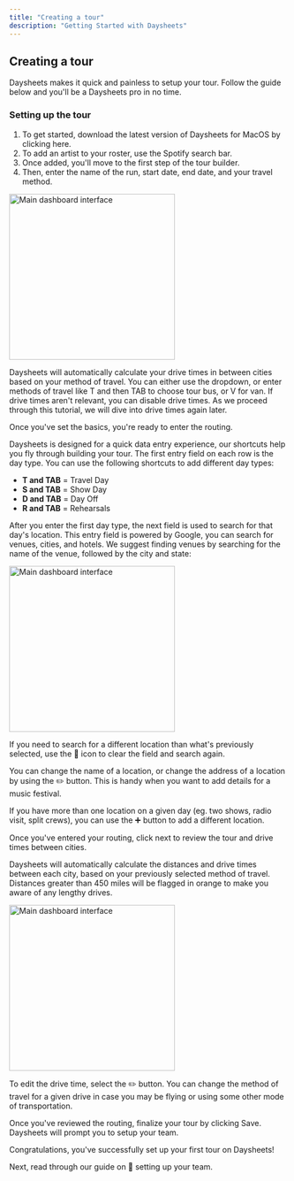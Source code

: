 ```yaml
---
title: "Creating a tour"
description: "Getting Started with Daysheets"
---
```


## Creating a tour

Daysheets makes it quick and painless to setup your tour. Follow the guide
below and you'll be a Daysheets pro in no time.

### Setting up the tour

1. To get started, download the latest version of Daysheets for MacOS by
   clicking here.
2. To add an artist to your roster, use the Spotify search bar.
3. Once added, you'll move to the first step of the tour builder.
4. Then, enter the name of the run, start date, end date, and your travel
   method.

<img
  src="/images/getting-started/creating-a-tour/artist-select.gif"
  alt="Main dashboard interface"
  height="300"
  className="rounded-lg"
/>

Daysheets will automatically calculate your drive times in between cities based
on your method of travel. You can either use the dropdown, or enter methods of
travel like T and then TAB to choose tour bus, or V for van. If drive times
aren't relevant, you can disable drive times. As we proceed through this
tutorial, we will dive into drive times again later.

Once you've set the basics, you're ready to enter the routing.

Daysheets is designed for a quick data entry experience, our shortcuts help you
fly through building your tour. The first entry field on each row is the day
type. You can use the following shortcuts to add different day types:

- **T and TAB** = Travel Day
- **S and TAB** = Show Day
- **D and TAB** = Day Off
- **R and TAB** = Rehearsals

After you enter the first day type, the next field is used to search for that
day's location. This entry field is powered by Google, you can search for
venues, cities, and hotels. We suggest finding venues by searching for the name
of the venue, followed by the city and state:

<img
  src="/images/getting-started/creating-a-tour/routing.gif"
  alt="Main dashboard interface"
  height="300"
  className="rounded-lg"
/>

If you need to search for a different location than what's previously selected,
use the 🔎 icon to clear the field and search again.

You can change the name of a location, or change the address of a location by
using the ✏️ button. This is handy when you want to add details for a music
festival.

If you have more than one location on a given day (eg. two shows, radio visit,
split crews), you can use the ➕ button to add a different location.

Once you've entered your routing, click next to review the tour and drive times
between cities.

Daysheets will automatically calculate the distances and drive times between
each city, based on your previously selected method of travel. Distances
greater than 450 miles will be flagged in orange to make you aware of any
lengthy drives.

<img
  src="/images/getting-started/creating-a-tour/routing.png"
  alt="Main dashboard interface"
  height="300"
  className="rounded-lg"
/>

To edit the drive time, select the ✏️ button. You can change the method of
travel for a given drive in case you may be flying or using some other mode of
transportation.

Once you've reviewed the routing, finalize your tour by clicking Save.
Daysheets will prompt you to setup your team.

Congratulations, you've successfully set up your first tour on Daysheets!

Next, read through our guide on 👥 setting up your team.
